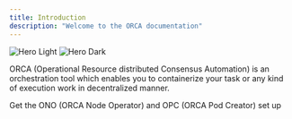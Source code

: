 ```yaml
---
title: Introduction
description: "Welcome to the ORCA documentation"
---
```


<img
    className="block dark:hidden"
    src="/images/hero-light.svg"
    alt="Hero Light"
/>
<img
    className="hidden dark:block"
    src="/images/hero-dark.svg"
    alt="Hero Dark"
/>

ORCA (Operational Resource distributed Consensus Automation) is an orchestration tool which enables you to containerize your task or any kind of execution work in decentralized manner.

<CardGroup cols={1}>
    <Card title="Onboarding" icon="user-plus" href="/orca/onboarding">
        Get the ONO (ORCA Node Operator) and OPC (ORCA Pod Creator) set up
    </Card>
</CardGroup>
